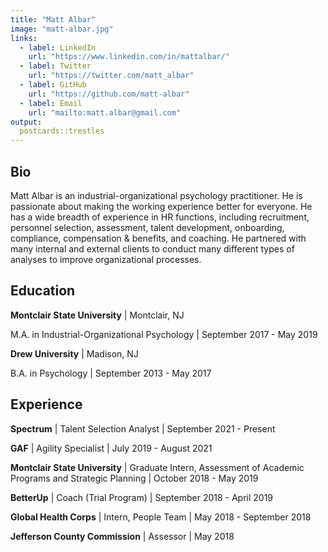 ```yaml
---
title: "Matt Albar"
image: "matt-albar.jpg"
links:
  - label: LinkedIn
    url: "https://www.linkedin.com/in/mattalbar/"
  - label: Twitter
    url: "https://twitter.com/matt_albar"
  - label: GitHub
    url: "https://github.com/matt-albar"
  - label: Email
    url: "mailto:matt.albar@gmail.com"
output:
  postcards::trestles
---
```

 
## Bio

Matt Albar is an industrial-organizational psychology practitioner. He is
passionate about making the working experience better for everyone. He has a 
wide breadth of experience in HR functions, including recruitment, personnel
selection, assessment, talent development, onboarding, compliance, compensation
& benefits, and coaching. He partnered with many internal and external clients
to conduct many different types of analyses to improve organizational processes.


## Education

**Montclair State University** | Montclair, NJ

M.A. in Industrial-Organizational Psychology | September 2017 - May 2019

**Drew University** | Madison, NJ

B.A. in Psychology | September 2013 - May 2017


## Experience

**Spectrum** | Talent Selection Analyst | September 2021 - Present

**GAF** | Agility Specialist | July 2019 - August 2021

**Montclair State University** | Graduate Intern, Assessment of Academic Programs and Strategic Planning | October 2018 - May 2019

**BetterUp** | Coach (Trial Program) | September 2018 - April 2019

**Global Health Corps** | Intern, People Team | May 2018 - September 2018

**Jefferson County Commission** | Assessor | May 2018